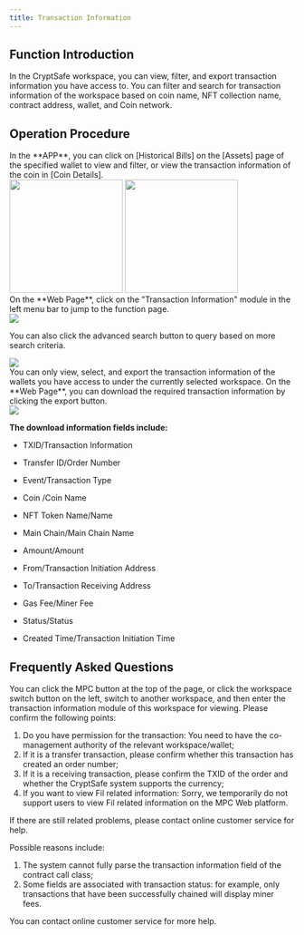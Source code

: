 ```yaml
---
title: Transaction Information
---
```


##  Function Introduction

In the CryptSafe workspace, you can view, filter, and export transaction information you have access to. You can filter and search for transaction information of the workspace based on coin name, NFT collection name, contract address, wallet, and Coin network.

##  Operation Procedure

<Steps>
<Step title="View Transaction Information">
In the **APP**, you can click on [Historical Bills] on the [Assets] page of the specified wallet to view and filter, or view the transaction information of the coin in [Coin Details].
 <div className="w-full flex items-center justify-center">
    <CardGroup cols={2}>
    <img src="/images/user-guide/his2.png" width="200"/>
     <img src="/images/user-guide/his3.png" width="200"/>
    </CardGroup>
</div>
On the **Web Page**, click on the "Transaction Information" module in the left menu bar to jump to the function page.

<div className="w-full flex items-center justify-center">
    <img src="/images/user-guide/translisten.png" />
</div>

You can also click the advanced search button to query based on more search criteria.
<div className="w-full flex items-center justify-center">
    <img src="/images/user-guide/translisten.png" />
</div>

<Note>
You can only view, select, and export the transaction information of the wallets you have access to under the currently selected workspace.
</Note>

</Step>


<Step title="Export Transaction Information">
On the **Web Page**, you can download the required transaction information by clicking the export button.

<div className="w-full flex items-center justify-center">
    <img src="/images/user-guide/transexporten.png" />
</div>

**The download information fields include:**

- TXID/Transaction Information

- Transfer ID/Order Number

- Event/Transaction Type

- Coin /Coin Name

- NFT Token Name/Name

- Main Chain/Main Chain Name

- Amount/Amount

- From/Transaction Initiation Address

- To/Transaction Receiving Address

- Gas Fee/Miner Fee

- Status/Status

- Created Time/Transaction Initiation Time

</Step>

</Steps>

##  Frequently Asked Questions

<Accordion title="How do I view the transaction information of other workspaces?">
You can click the MPC button at the top of the page, or click the workspace switch button on the left, switch to another workspace, and then enter the transaction information module of this workspace for viewing.
</Accordion>

<Accordion title="Why can't I view or search for a certain transaction information?">
Please confirm the following points:

1. Do you have permission for the transaction: You need to have the co-management authority of the relevant workspace/wallet;
2. If it is a transfer transaction, please confirm whether this transaction has created an order number;
3. If it is a receiving transaction, please confirm the TXID of the order and whether the CryptSafe system supports the currency;
4. If you want to view Fil related information: Sorry, we temporarily do not support users to view Fil related information on the MPC Web platform.

If there are still related problems, please contact online customer service for help.
</Accordion>

<Accordion title="Why does some transaction information seem incomplete?">
Possible reasons include:

1. The system cannot fully parse the transaction information field of the contract call class;
2. Some fields are associated with transaction status: for example, only transactions that have been successfully chained will display miner fees.

You can contact online customer service for more help.
</Accordion>
